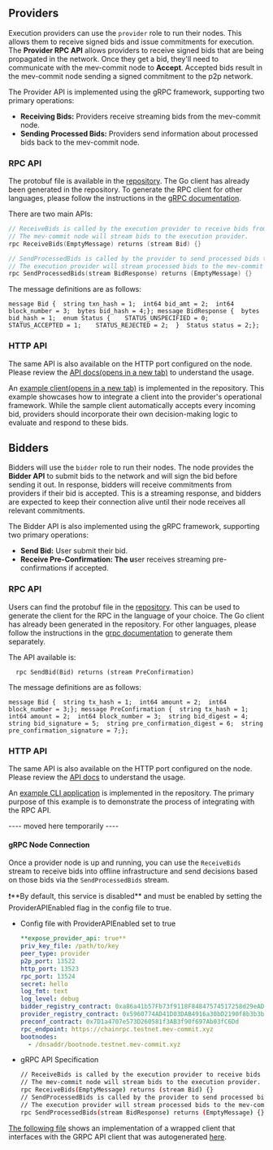 ## **Providers**

Execution providers can use the `provider` role to run their nodes. This allows them to receive signed bids and issue commitments for execution.
The **Provider RPC API** allows providers to receive signed bids that are being propagated in the network.
Once they get a bid, they'll need to communicate with the mev-commit node to **Accept**.
Accepted bids result in the mev-commit node sending a signed commitment to the p2p network.

The Provider API is implemented using the gRPC framework, supporting two primary operations:

- **Receiving Bids:** Providers receive streaming bids from the mev-commit node.
- **Sending Processed Bids:** Providers send information about processed bids back to the mev-commit node.

### **RPC API**

The protobuf file is available in the [repository](https://github.com/primevprotocol/mev-commit/blob/v0.1.2-rc4/rpc/providerapi/v1/providerapi.proto).
The Go client has already been generated in the repository. To generate the RPC client for other languages, please follow the instructions
in the [gRPC documentation](https://grpc.io/docs/languages/).

There are two main APIs:

```go go
// ReceiveBids is called by the execution provider to receive bids from the mev-commit node.
// The mev-commit node will stream bids to the execution provider.
rpc ReceiveBids(EmptyMessage) returns (stream Bid) {}

// SendProcessedBids is called by the provider to send processed bids to the mev-commit node.
// The execution provider will stream processed bids to the mev-commit node.
rpc SendProcessedBids(stream BidResponse) returns (EmptyMessage) {}
```

The message definitions are as follows:

```
message Bid {  string txn_hash = 1;  int64 bid_amt = 2;  int64 block_number = 3;  bytes bid_hash = 4;}; message BidResponse {  bytes bid_hash = 1;  enum Status {    STATUS_UNSPECIFIED = 0;    STATUS_ACCEPTED = 1;    STATUS_REJECTED = 2;  }  Status status = 2;};
```

### **HTTP API**

The same API is also available on the HTTP port configured on the node. Please review the [API docs(opens in a new tab)](https://mev-commit-docs.s3.amazonaws.com/provider.html) to understand the usage.

An [example client(opens in a new tab)](https://github.com/primevprotocol/mev-commit/tree/main/examples/provideremulator) is implemented in the repository. This example showcases how to integrate a client into the provider's operational framework. While the sample client automatically accepts every incoming bid, providers should incorporate their own decision-making logic to evaluate and respond to these bids.

## **Bidders**

Bidders will use the `bidder` role to run their nodes. The node provides the **Bidder API** to submit bids to the network and will sign the bid before sending it out. In response, bidders will receive commitments from providers if their bid is accepted. This is a streaming response, and bidders are expected to keep their connection alive until their node receives all relevant commitments.

The Bidder API is also implemented using the gRPC framework, supporting two primary operations:

- **Send Bid:** User submit their bid.
- **Receive Pre-Confirmation: The u**ser receives streaming pre-confirmations if accepted.

### **RPC API**

Users can find the protobuf file in the [repository](https://github.com/primevprotocol/mev-commit/blob/v0.1.2-rc4/rpc/bidderapi/v1/bidderapi.proto). This can be used to generate the client for the RPC in the language of your choice. The Go client has already been generated in the repository. For other languages, please follow the instructions in the [grpc documentation](https://grpc.io/docs/languages/) to generate them separately.

The API available is:

```
  rpc SendBid(Bid) returns (stream PreConfirmation)
```

The message definitions are as follows:

```
message Bid {  string tx_hash = 1;  int64 amount = 2;  int64 block_number = 3;}; message PreConfirmation {  string tx_hash = 1;  int64 amount = 2;  int64 block_number = 3;  string bid_digest = 4;  string bid_signature = 5;  string pre_confirmation_digest = 6;  string pre_confirmation_signature = 7;};
```

### **HTTP API**

The same API is also available on the HTTP port configured on the node. Please review the [API docs](https://mev-commit-docs.s3.amazonaws.com/user.html) to understand the usage.

An [example CLI application](https://github.com/primevprotocol/mev-commit/tree/main/examples/usercli) is implemented in the repository. The primary purpose of this example is to demonstrate the process of integrating with the RPC API.

\---- moved here temporarily ----

#### gRPC Node Connection

Once a provider node is up and running, you can use the `ReceiveBids` stream to receive bids into offline infrastructure and send decisions based on those bids via the `SendProcessedBids` stream.

❗\*\*By default, this service is disabled\*\* and must be enabled by setting the ProviderAPIEnabled flag in the config file to true.

- Config file with ProviderAPIEnabled set to true

  ```yaml
  **expose_provider_api: true**
  priv_key_file: /path/to/key
  peer_type: provider
  p2p_port: 13522
  http_port: 13523
  rpc_port: 13524
  secret: hello
  log_fmt: text
  log_level: debug
  bidder_registry_contract: 0xa86a41b57Fb73f9118F84847574517258d29eAD0
  provider_registry_contract: 0x5960774AD41D03DAB4916a30bD2190f8b3b3b4b2
  preconf_contract: 0x7D1a4707e573D260581f3AB3f90f697Ab03fC6Dd
  rpc_endpoint: https://chainrpc.testnet.mev-commit.xyz
  bootnodes:
    - /dnsaddr/bootnode.testnet.mev-commit.xyz
  ```

- gRPC API Specification

  ```bash
  // ReceiveBids is called by the execution provider to receive bids from the mev-commit node.
  // The mev-commit node will stream bids to the execution provider.
  rpc ReceiveBids(EmptyMessage) returns (stream Bid) {}
  // SendProcessedBids is called by the provider to send processed bids to the mev-commit node.
  // The execution provider will stream processed bids to the mev-commit node.
  rpc SendProcessedBids(stream BidResponse) returns (EmptyMessage) {}
  ```

[The following file](https://github.com/primevprotocol/mev-commit/blob/main/integrationtest/provider/client.go) shows an implementation of a wrapped client that interfaces with the GRPC API client that was autogenerated [here](https://github.com/primevprotocol/mev-commit/blob/main/gen/go/rpc/providerapi/v1/providerapi.pb.go).
